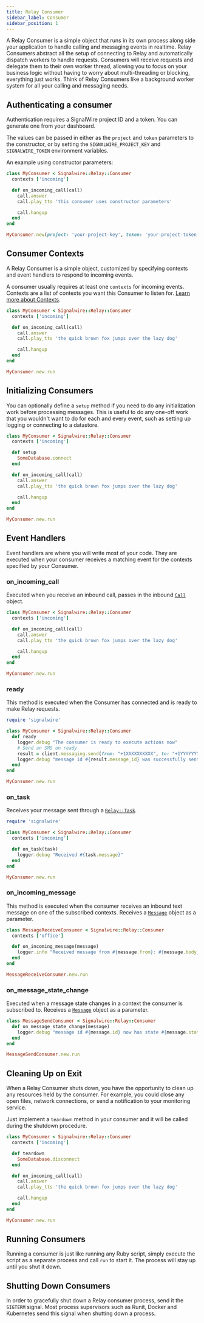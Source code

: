 ```yaml
---
title: Relay Consumer
sidebar_label: Consumer
sidebar_position: 1
---
```


[call]: ./calling/call

[message-1]: ./messaging/message
[relay-task]: ./task
[index]: ./index.mdx#contexts

A Relay Consumer is a simple object that runs in its own process along side your application to handle calling and messaging events in realtime. Relay Consumers abstract all the setup of connecting to Relay and automatically dispatch workers to handle requests. Consumers will receive requests and delegate them to their own worker thread, allowing you to focus on your business logic without having to worry about multi-threading or blocking, everything just works. Think of Relay Consumers like a background worker system for all your calling and messaging needs.

## Authenticating a consumer

Authentication requires a SignalWire project ID and a token. You can generate one from your dashboard.

The values can be passed in either as the `project` and `token` parameters to the constructor, or by setting the `SIGNALWIRE_PROJECT_KEY` and `SIGNALWIRE_TOKEN` environment variables.

An example using constructor parameters:

```ruby
class MyConsumer < Signalwire::Relay::Consumer
  contexts ['incoming']

  def on_incoming_call(call)
    call.answer
    call.play_tts 'this consumer uses constructor parameters'

    call.hangup
  end
end

MyConsumer.new(project: 'your-project-key', token: 'your-project-token').run
```

## Consumer Contexts

A Relay Consumer is a simple object, customized by specifying contexts and event handlers to respond to incoming events.

A consumer usually requires at least one `contexts` for incoming events. Contexts are a list of contexts you want this Consumer to listen for. [Learn more about Contexts][index].

```ruby
class MyConsumer < Signalwire::Relay::Consumer
  contexts ['incoming']

  def on_incoming_call(call)
    call.answer
    call.play_tts 'the quick brown fox jumps over the lazy dog'

    call.hangup
  end
end

MyConsumer.new.run
```

## Initializing Consumers

You can optionally define a `setup` method if you need to do any initialization work before processing messages. This is useful to do any one-off work that you wouldn't want to do for each and every event, such as setting up logging or connecting to a datastore.

```ruby
class MyConsumer < Signalwire::Relay::Consumer
  contexts ['incoming']

  def setup
    SomeDatabase.connect
  end

  def on_incoming_call(call)
    call.answer
    call.play_tts 'the quick brown fox jumps over the lazy dog'

    call.hangup
  end
end

MyConsumer.new.run
```

## Event Handlers

Event handlers are where you will write most of your code. They are executed when your consumer receives a matching event for the contexts specified by your Consumer.

### on_incoming_call

Executed when you receive an inbound call, passes in the inbound [`Call`][call] object.

```ruby
class MyConsumer < Signalwire::Relay::Consumer
  contexts ['incoming']

  def on_incoming_call(call)
    call.answer
    call.play_tts 'the quick brown fox jumps over the lazy dog'

    call.hangup
  end
end

MyConsumer.new.run
```

### ready

This method is executed when the Consumer has connected and is ready to make Relay requests.

```ruby
require 'signalwire'

class MyConsumer < Signalwire::Relay::Consumer
  def ready
    logger.debug "The consumer is ready to execute actions now"
    # Send an SMS on ready
    result = client.messaging.send(from: "+1XXXXXXXXXX", to: "+1YYYYYYYYYY", context: 'incoming', body: 'Hello from SignalWire!')
    logger.debug "message id #{result.message_id} was successfully sent" if result.successful
  end
end

MyConsumer.new.run
```

### on_task

Receives your message sent through a [`Relay::Task`][relay-task].

```ruby
require 'signalwire'

class MyConsumer < Signalwire::Relay::Consumer
  contexts ['incoming']

  def on_task(task)
    logger.debug "Received #{task.message}"
  end
end

MyConsumer.new.run
```

### on_incoming_message

This method is executed when the consumer receives an inbound text message on one of the subscribed contexts. Receives a [`Message`][message-1] object as a parameter.

```ruby
class MessageReceiveConsumer < Signalwire::Relay::Consumer
  contexts ['office']

  def on_incoming_message(message)
    logger.info "Received message from #{message.from}: #{message.body}"
  end
end

MessageReceiveConsumer.new.run
```

### on_message_state_change

Executed when a message state changes in a context the consumer is subscribed to. Receives a [`Message`][message-1] object as a parameter.

```ruby
class MessageSendConsumer < Signalwire::Relay::Consumer
  def on_message_state_change(message)
    logger.debug "message id #{message.id} now has state #{message.state}"
  end
end

MessageSendConsumer.new.run
```

## Cleaning Up on Exit

When a Relay Consumer shuts down, you have the opportunity to clean up any resources held by the consumer. For example, you could close any open files, network connections, or send a notification to your monitoring service.

Just implement a `teardown` method in your consumer and it will be called during the shutdown procedure.

```ruby
class MyConsumer < Signalwire::Relay::Consumer
  contexts ['incoming']

  def teardown
    SomeDatabase.disconnect
  end

  def on_incoming_call(call)
    call.answer
    call.play_tts 'the quick brown fox jumps over the lazy dog'

    call.hangup
  end
end

MyConsumer.new.run
```

## Running Consumers

Running a consumer is just like running any Ruby script, simply execute the script as a separate process and call `run` to start it. The process will stay up until you shut it down.

## Shutting Down Consumers

In order to gracefully shut down a Relay consumer process, send it the `SIGTERM` signal. Most process supervisors such as Runit, Docker and Kubernetes send this signal when shutting down a process.